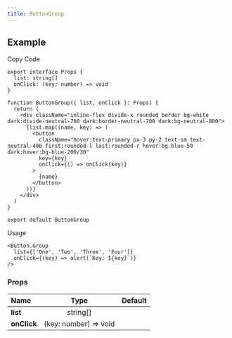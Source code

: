 ```yaml
---
title: ButtonGroup
---
```


## Example

<Storybook url="https://workshop.kidow.me/?path=/docs/components-buttongroup-v1--docs" />

<Steps>

<Step>Copy Code</Step>

```tsx title="components/ButtonGroup/index.tsx"
export interface Props {
  list: string[]
  onClick: (key: number) => void
}

function ButtonGroup({ list, onClick }: Props) {
  return (
    <div className="inline-flex divide-x rounded border bg-white dark:divide-neutral-700 dark:border-neutral-700 dark:bg-neutral-800">
      {list.map((name, key) => (
        <button
          className="hover:text-primary px-3 py-2 text-sm text-neutral-400 first:rounded-l last:rounded-r hover:bg-blue-50 dark:hover:bg-blue-200/30"
          key={key}
          onClick={() => onClick(key)}
        >
          {name}
        </button>
      ))}
    </div>
  )
}

export default ButtonGroup
```

<Step>Usage</Step>

```tsx
<Button.Group
  list={['One', 'Two', 'Three', 'Four']}
  onClick={(key) => alert(`Key: ${key}`)}
/>
```

</Steps>

### Props

| Name                    |         Type          | Default |
| :---------------------- | :-------------------: | :-----: |
| **list**<Required />    |       string[]        |         |
| **onClick**<Required /> | (key: number) => void |         |
